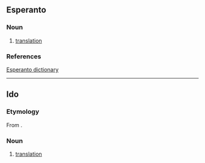 ==Esperanto==

===Noun===
{{eo-head}}

# [[translation]]

===References===
[http://dictionaries.travlang.com/esperanto.html Esperanto dictionary]

----

==Ido==

===Etymology===
From {{der|io|eo|traduko}}.

===Noun===
{{io-noun|traduk}}

# [[translation]]